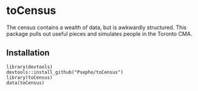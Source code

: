 toCensus
========

The census contains a wealth of data, but is awkwardly structured. This package pulls out useful pieces and simulates people in the Toronto CMA.

## Installation

    library(devtools)
    devtools::install_github("Psepho/toCensus")
    library(toCensus)
    data(toCensus)
    
